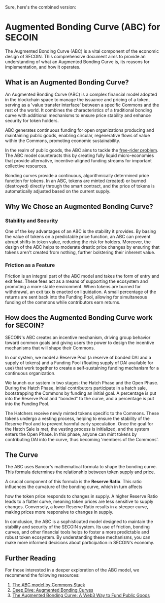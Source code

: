 Sure, here's the combined version:

# Augmented Bonding Curve (ABC) for SECOIN

The Augmented Bonding Curve (ABC) is a vital component of the economic design of SECOIN. This comprehensive document aims to provide an understanding of what an Augmented Bonding Curve is, its reasons for implementation, and how it operates.

## What is an Augmented Bonding Curve?

An Augmented Bonding Curve (ABC) is a complex financial model adopted in the blockchain space to manage the issuance and pricing of a token, serving as a 'value transfer interface' between a specific Commons and the rest of the world. It combines the characteristics of a traditional bonding curve with additional mechanisms to ensure price stability and enhance security for token holders.

ABC generates continuous funding for open organizations producing and maintaining public goods, enabling circular, regenerative flows of value within the Commons, promoting economic sustainability.

In the realm of public goods, the ABC aims to tackle the [free-rider problem](https://en.wikipedia.org/wiki/Free-rider_problem). The ABC model counteracts this by creating fully liquid micro-economies that provide alternative, incentive-aligned funding streams for important collective resources.

Bonding curves provide a continuous, algorithmically determined price function for tokens. In an ABC, tokens are minted (created) or burned (destroyed) directly through the smart contract, and the price of tokens is automatically adjusted based on the current supply.

## Why We Chose an Augmented Bonding Curve?

### Stability and Security

One of the key advantages of an ABC is the stability it provides. By basing the value of tokens on a predictable price function, an ABC can prevent abrupt shifts in token value, reducing the risk for holders. Moreover, the design of the ABC helps to moderate drastic price changes by ensuring that tokens aren't created from nothing, further bolstering their inherent value.

### Friction as a Feature

Friction is an integral part of the ABC model and takes the form of entry and exit fees. These fees act as a means of supporting the ecosystem and promoting a more stable environment. When tokens are burned for withdrawal, an exit tax is enacted on liquidation. A small percentage of the returns are sent back into the Funding Pool, allowing for simultaneous funding of the commons while contributors earn returns.

## How does the Augmented Bonding Curve work for SECOIN?

SECOIN's ABC creates an incentive mechanism, driving group behavior toward common goals and giving users the power to design the incentive mechanisms that will shape their Commons.

In our system, we model a Reserve Pool (a reserve of bonded DAI and a supply of tokens) and a Funding Pool (floating supply of DAI available for use) that work together to create a self-sustaining funding mechanism for a continuous organization.

We launch our system in two stages: the Hatch Phase and the Open Phase. During the Hatch Phase, initial contributors participate in a hatch sale, bootstrapping the Commons by funding an initial goal. A percentage is put into the Reserve Pool and "bonded" to the curve, and a percentage is put into the Funding Pool.

The Hatchers receive newly minted tokens specific to the Commons. These tokens undergo a vesting process, helping to ensure the stability of the Reserve Pool and to prevent harmful early speculation. Once the goal for the Hatch Sale is met, the vesting process is initialized, and the system enters the Open Phase. In this phase, anyone can mint tokens by contributing DAI into the curve, thus becoming 'members of the Commons'.

## The Curve

The ABC uses Bancor's mathematical formula to shape the bonding curve. This formula determines the relationship between token supply and price.

A crucial component of this formula is the **Reserve Ratio**. This ratio influences the curvature of the bonding curve, which in turn affects

how the token price responds to changes in supply. A higher Reserve Ratio leads to a flatter curve, meaning token prices are less sensitive to supply changes. Conversely, a lower Reserve Ratio results in a steeper curve, making prices more responsive to changes in supply.

In conclusion, the ABC is a sophisticated model designed to maintain the stability and security of the SECOIN system. Its use of friction, bonding curves, and other financial tools helps to foster a more predictable and robust token ecosystem. By understanding these mechanisms, you can make more informed decisions about participation in SECOIN's economy.

## Further Reading

For those interested in a deeper exploration of the ABC model, we recommend the following resources:

1. [The ABC model by Commons Stack](https://commonsstack.org/abc)
2. [Deep Dive: Augmented Bonding Curves](https://blog.giveth.io/deep-dive-augmented-bonding-curves-3f1f7c1fa751)
3. [The Augmented Bonding Curve: A Web3 Way to Fund Public Goods](https://medium.com/commonsstack/the-augmented-bonding-curve-part-1-a-web3-way-to-fund-public-goods-7c9d1a871ae2)
